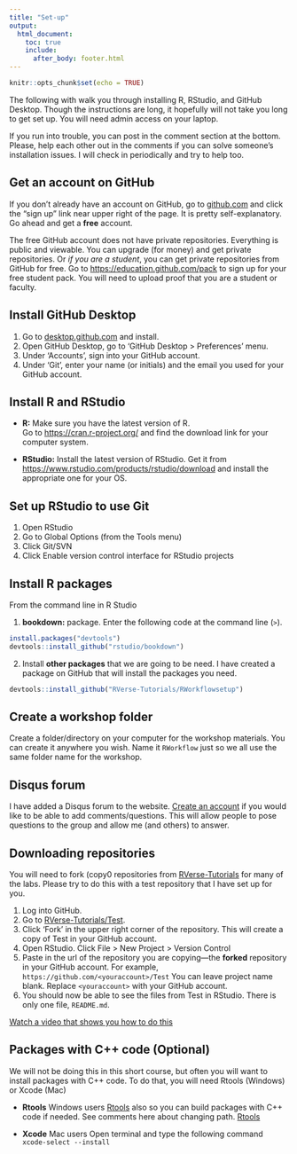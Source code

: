 ```yaml
---
title: "Set-up"
output:
  html_document:
    toc: true
    include:
      after_body: footer.html
---
```


```r
knitr::opts_chunk$set(echo = TRUE)
```

The following with walk you through installing R, RStudio, and GitHub Desktop.  Though the instructions are long, it hopefully will not take you long to get set up.  You will need admin access on your laptop.

If you run into trouble, you can post in the comment section at the bottom.   Please, help each other out in the comments if you can solve someone's installation issues.  I will check in periodically and try to help too.

## Get an account on GitHub

If you don't already have an account on GitHub, go to [github.com](github.com) and click the "sign up" link near upper right 
of the page.  It is pretty self-explanatory.  Go ahead and get a **free** account.  

The free GitHub account does not have private repositories.  Everything is public and viewable.  You can upgrade (for money) and get private repositories.  Or _if you are a student_, you can get private repositories from GitHub for free.  Go to [https://education.github.com/pack](https://education.github.com/pack) to sign up for your free student pack.  You will need to upload proof that you are a student or faculty.

## Install GitHub Desktop

1. Go to [desktop.github.com](https://desktop.github.com/) and install.
2. Open GitHub Desktop, go to 'GitHub Desktop > Preferences' menu.  
3. Under 'Accounts', sign into your GitHub account.
3. Under 'Git', enter your name (or initials) and the email you used for your GitHub account.

## Install R and RStudio

* **R:**  Make sure you have the latest version of R.  
Go to [https://cran.r-project.org/](https://cran.r-project.org/) and find the download link for your computer system.

* **RStudio:** Install the latest version of RStudio.  Get it from [https://www.rstudio.com/products/rstudio/download](https://www.rstudio.com/products/rstudio/download) and install the appropriate one for your OS.

## Set up RStudio to use Git

1. Open RStudio
2. Go to Global Options (from the Tools menu)
3. Click Git/SVN
4. Click Enable version control interface for RStudio projects

## Install R packages

From the command line in R Studio

1. **bookdown:** package.  Enter the following code at the command line (`>`).

```r
install.packages("devtools")  
devtools::install_github("rstudio/bookdown")
```

2. Install **other packages** that we are going to be need. I have created a package on GitHub that will install the packages you need.

```r
devtools::install_github("RVerse-Tutorials/RWorkflowsetup")
```

## Create a workshop folder

Create a folder/directory on your computer for the workshop materials.  You can create it anywhere you wish.  Name it `RWorkflow` just so we all use the same folder name for the workshop.

## Disqus forum

I have added a Disqus forum to the website.  [Create an account](https://disqus.com/) if you would like to be able to add comments/questions.  This will allow people to pose questions to the group and allow me (and others) to answer.

## Downloading repositories

You will need to fork (copy0 repositories from [RVerse-Tutorials](https://github.com/RVerse-Tutorials) for many of the labs. Please try to do this with a test repository that I have set up for you. 

1. Log into GitHub.
2. Go to [RVerse-Tutorials/Test](https://github.com/RVerse-Tutorials/Test).
3. Click 'Fork' in the upper right corner of the repository.  This will create a copy of Test in your GitHub account.
4. Open RStudio.  Click File > New Project > Version Control
5. Paste in the url of the repository you are copying---the **forked** repository in your GitHub account.  For example, `https://github.com/<youraccount>/Test`  You can leave project name blank.  Replace `<youraccount>` with your GitHub account.
6. You should now be able to see the files from Test in RStudio.  There is only one file, `README.md`.

[Watch a video that shows you how to do this](https://youtu.be/b6AaTHFIY7U)

## Packages with C++ code (Optional)

We will not be doing this in this short course, but often you will want to install packages with C++ code.  To do that, you will need Rtools (Windows) or Xcode (Mac)

* **Rtools** Windows users  [Rtools](https://cran.r-project.org/bin/windows/Rtools/) also so you can build packages with C++ code if needed.  See comments here about changing path. [Rtools](http://stat545.com/packages01_system-prep.html#windows-system-prep)

* **Xcode** Mac users Open terminal and type the following command `xcode-select --install`


